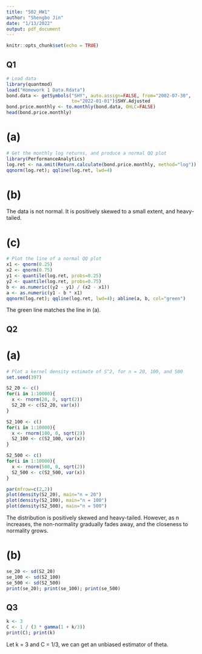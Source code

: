 ---
title: "502_HW1"
author: "Shengbo Jin"
date: "1/13/2022"
output: pdf_document
---

```{r setup, include=FALSE}
knitr::opts_chunk$set(echo = TRUE)
```

## Q1

```{r message=FALSE, warning=FALSE}
# Load data
library(quantmod)
load("Homework 1 Data.Rdata")
bond.data <- getSymbols("SHY", auto.assign=FALSE, from="2002-07-30",
                        to="2022-01-01")$SHY.Adjusted
bond.price.monthly <- to.monthly(bond.data, OHLC=FALSE)
head(bond.price.monthly)
```

# (a)

```{r message=FALSE}
# Get the monthly log returns, and produce a normal QQ plot
library(PerformanceAnalytics)
log.ret <- na.omit(Return.calculate(bond.price.monthly, method="log"))
qqnorm(log.ret); qqline(log.ret, lwd=4)
```

# (b)

The data is not normal. It is positively skewed to a small extent, and heavy-tailed.

# (c)

```{r}
# Plot the line of a normal QQ plot
x1 <- qnorm(0.25)
x2 <- qnorm(0.75)
y1 <- quantile(log.ret, probs=0.25)
y2 <- quantile(log.ret, probs=0.75)
b <- as.numeric((y2 - y1) / (x2 - x1))
a <- as.numeric(y1 - b * x1)
qqnorm(log.ret); qqline(log.ret, lwd=4); abline(a, b, col="green")
```

The green line matches the line in (a).

## Q2

# (a)

```{r}
# Plot a kernel density estimate of S^2, for n = 20, 100, and 500
set.seed(397)

S2_20 <- c()
for(i in 1:10000){
  x <- rnorm(20, 0, sqrt(2))
  S2_20 <- c(S2_20, var(x))
}

S2_100 <- c()
for(i in 1:10000){
  x <- rnorm(100, 0, sqrt(2))
  S2_100 <- c(S2_100, var(x))
}

S2_500 <- c()
for(i in 1:10000){
  x <- rnorm(500, 0, sqrt(2))
  S2_500 <- c(S2_500, var(x))
}

par(mfrow=c(2,2))
plot(density(S2_20), main="n = 20")
plot(density(S2_100), main="n = 100")
plot(density(S2_500), main="n = 500")
```

The distribution is positively skewed and heavy-tailed. However, as n increases, the non-normality gradually fades away, and the closeness to normality grows.

# (b)

```{r}
se_20 <- sd(S2_20)
se_100 <- sd(S2_100)
se_500 <- sd(S2_500)
print(se_20); print(se_100); print(se_500)
```

## Q3

```{r warning=FALSE}
k <- 3
C <- 1 / (3 * gamma(1 + k/3))
print(C); print(k)
```

Let k = 3 and C = 1/3, we can get an unbiased estimator of theta.
